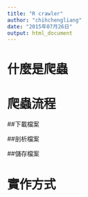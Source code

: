 ```yaml
---
title: "R crawler"
author: "chihchengliang"
date: "2015年07月26日"
output: html_document
---
```


# 什麼是爬蟲


# 爬蟲流程

##下載檔案

##剖析檔案

##儲存檔案


# 實作方式


